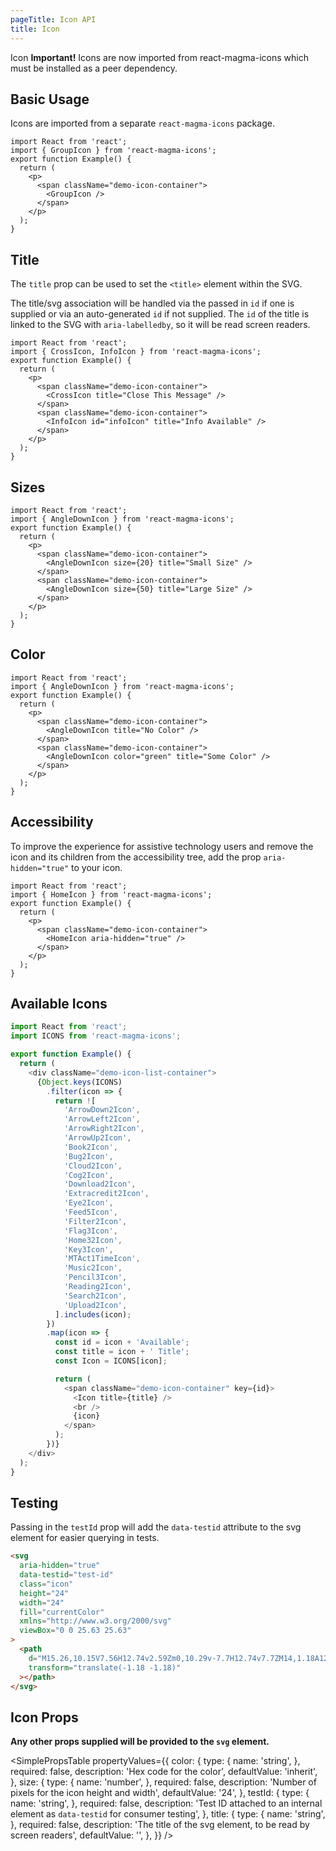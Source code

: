 ```yaml
---
pageTitle: Icon API
title: Icon
---
```


<DocsHeading type="api">Icon</DocsHeading>
<Alert variant="warning">
  <strong>Important!</strong> Icons are now imported from <inlineCode>react-magma-icons</inlineCode>
  which must be installed as a peer dependency.
</Alert>

## Basic Usage

Icons are imported from a separate `react-magma-icons` package.

```tsx
import React from 'react';
import { GroupIcon } from 'react-magma-icons';
export function Example() {
  return (
    <p>
      <span className="demo-icon-container">
        <GroupIcon />
      </span>
    </p>
  );
}
```

## Title

The `title` prop can be used to set the `<title>` element within the SVG.

The title/svg association will be handled via the passed in `id` if one is supplied or via an auto-generated `id` if not supplied. The `id` of the title is linked to the SVG with `aria-labelledby`,
so it will be read screen readers.

```tsx
import React from 'react';
import { CrossIcon, InfoIcon } from 'react-magma-icons';
export function Example() {
  return (
    <p>
      <span className="demo-icon-container">
        <CrossIcon title="Close This Message" />
      </span>
      <span className="demo-icon-container">
        <InfoIcon id="infoIcon" title="Info Available" />
      </span>
    </p>
  );
}
```

## Sizes

```tsx
import React from 'react';
import { AngleDownIcon } from 'react-magma-icons';
export function Example() {
  return (
    <p>
      <span className="demo-icon-container">
        <AngleDownIcon size={20} title="Small Size" />
      </span>
      <span className="demo-icon-container">
        <AngleDownIcon size={50} title="Large Size" />
      </span>
    </p>
  );
}
```

## Color

```tsx
import React from 'react';
import { AngleDownIcon } from 'react-magma-icons';
export function Example() {
  return (
    <p>
      <span className="demo-icon-container">
        <AngleDownIcon title="No Color" />
      </span>
      <span className="demo-icon-container">
        <AngleDownIcon color="green" title="Some Color" />
      </span>
    </p>
  );
}
```

## Accessibility

To improve the experience for assistive technology users and remove the icon and its children from the accessibility tree, add the prop `aria-hidden="true"` to your icon.

```tsx
import React from 'react';
import { HomeIcon } from 'react-magma-icons';
export function Example() {
  return (
    <p>
      <span className="demo-icon-container">
        <HomeIcon aria-hidden="true" />
      </span>
    </p>
  );
}
```

## Available Icons

```typescript noCode noCodeSandbox noCopy
import React from 'react';
import ICONS from 'react-magma-icons';

export function Example() {
  return (
    <div className="demo-icon-list-container">
      {Object.keys(ICONS)
        .filter(icon => {
          return ![
            'ArrowDown2Icon',
            'ArrowLeft2Icon',
            'ArrowRight2Icon',
            'ArrowUp2Icon',
            'Book2Icon',
            'Bug2Icon',
            'Cloud2Icon',
            'Cog2Icon',
            'Download2Icon',
            'Extracredit2Icon',
            'Eye2Icon',
            'Feed5Icon',
            'Filter2Icon',
            'Flag3Icon',
            'Home32Icon',
            'Key3Icon',
            'MTAct1TimeIcon',
            'Music2Icon',
            'Pencil3Icon',
            'Reading2Icon',
            'Search2Icon',
            'Upload2Icon',
          ].includes(icon);
        })
        .map(icon => {
          const id = icon + 'Available';
          const title = icon + ' Title';
          const Icon = ICONS[icon];

          return (
            <span className="demo-icon-container" key={id}>
              <Icon title={title} />
              <br />
              {icon}
            </span>
          );
        })}
    </div>
  );
}
```

## Testing

Passing in the `testId` prop will add the `data-testid` attribute to the svg element for easier querying in tests.

```html
<svg
  aria-hidden="true"
  data-testid="test-id"
  class="icon"
  height="24"
  width="24"
  fill="currentColor"
  xmlns="http://www.w3.org/2000/svg"
  viewBox="0 0 25.63 25.63"
>
  <path
    d="M15.26,10.15V7.56H12.74v2.59Zm0,10.29v-7.7H12.74v7.7ZM14,1.18A12.82,12.82,0,1,1,1.18,14,12.79,12.79,0,0,1,14,1.18Z"
    transform="translate(-1.18 -1.18)"
  ></path>
</svg>
```

## Icon Props

**Any other props supplied will be provided to the `svg` element.**

<SimplePropsTable
  propertyValues={{
    color: {
      type: {
        name: 'string',
      },
      required: false,
      description: 'Hex code for the color',
      defaultValue: 'inherit',
    },
    size: {
      type: {
        name: 'number',
      },
      required: false,
      description: 'Number of pixels for the icon height and width',
      defaultValue: '24',
    },
    testId: {
      type: {
        name: 'string',
      },
      required: false,
      description:
        'Test ID attached to an internal element as `data-testid` for consumer testing',
    },
    title: {
      type: {
        name: 'string',
      },
      required: false,
      description: 'The title of the svg element, to be read by screen readers',
      defaultValue: '',
    },
  }}
/>
